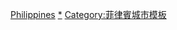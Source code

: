 {{Largest cities
| name         = 菲律賓城市人口列表
| country      = 菲律賓
| stat_ref     = Philippine Statistics Authority 2015 Census August 1, 2015
| list_by_pop  = 菲律賓城市列表
| class        = nav
| div_name     = 行政区划
| div_link     =
|bodyclass = hlist
|state  = {{{state<includeonly>|autocollapse</includeonly>}}}

|city_1 = 奎松市
|div_1 = 馬尼拉大都會
|pop_1 = 2,936,116
|img_1 = Qc-welcome-rotonda-2010.JPG

|city_2 = 馬尼拉
|div_2 = 馬尼拉大都會
|pop_2 = 1,780,148
|img_2 =Manila Skyline (6774800874).jpg

|city_3 = 达沃市
|div_3 = 达沃区
|pop_3 = 1,632,991
|img_3 = Davao City skyline 01.jpg

|city_4 = 加洛坎市
|div_4 = 馬尼拉大都會
|pop_4 = 1,583,978
|img_4 = EDSA Caloocan Balintawak area westerly view.jpg

|city_5 = 宿霧市
|div_5 = 中米沙鄢
|pop_5 = 922,611
|img_5 =

|city_6 = 三宝颜
|div_6 = 三宝颜半岛
|pop_6 = 861,799
|img_6 =

|city_7 = 達義市
|div_7 = 馬尼拉大都會
|pop_7 = 804,915

|city_8 = 安蒂波洛
|div_8 = 卡拉巴松
|pop_8 = 776,386

|city_9 = 帕西格
|div_9 = 馬尼拉大都會
|pop_9 = 755,300
|img_9 =

|city_10 = 卡加延德奥罗
|div_10 = 北棉兰老
|pop_10 = 675,950
|img_10 = 

|city_11 = 帕拉納克市
|div_11 = 馬尼拉大都會
|pop_11 = 665,822

|city_12 = 达斯马里尼亚斯
|div_12 = 卡拉巴松
|pop_12 = 659,019

|city_13 = 巴伦苏埃拉 (菲律宾)
|div_13 = 馬尼拉大都會
|pop_13 = 620,422

|city_14 = 巴科奧爾
|div_14 = 卡拉巴松
|pop_14 = 600,609

|city_15 = 三投斯將軍市
|div_15 = SOCCSKSARGEN
|pop_15 = 594,446
|img_15 =

|city_16 = 拉斯皮納斯市
|div_16 = 馬尼拉大都會
|pop_16 = 588,894
|img_16 = 

|city_17 = 马卡蒂
|div_17 = 馬尼拉大都會
|pop_17 = 582,602
|img_17 = 

|city_18 = 圣荷西卡波
|div_18 = 中央吕宋
|pop_18 = 574,089
|img_18 = 

|city_19 = 巴科洛德
|div_19 = 内格罗斯岛
|pop_19 = 561,875
|img_19 = 

|city_20 = 文珍俞巴市
|div_20 = 馬尼拉大都會
|pop_20 = 504,509
|img_20 = 

}}<noinclude>
[[Category:亚洲最大城市模板|Philippines]]
[[Category:菲律賓特大城市|*]]
[[Category:菲律賓城市模板]]
</noinclude>